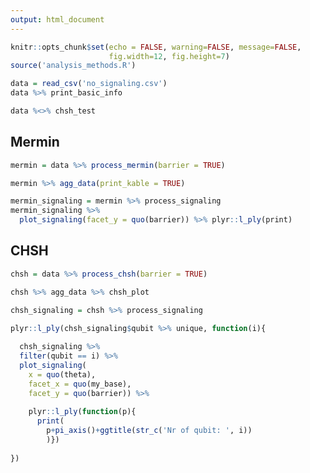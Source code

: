 ```yaml
---
output: html_document
---
```


```r
knitr::opts_chunk$set(echo = FALSE, warning=FALSE, message=FALSE,
                      fig.width=12, fig.height=7)
source('analysis_methods.R')
```

```r
data = read_csv('no_signaling.csv')
data %>% print_basic_info

data %<>% chsh_test
```


## Mermin

```r
mermin = data %>% process_mermin(barrier = TRUE)

mermin %>% agg_data(print_kable = TRUE)

mermin_signaling = mermin %>% process_signaling
mermin_signaling %>%
  plot_signaling(facet_y = quo(barrier)) %>% plyr::l_ply(print)
```


## CHSH

```r
chsh = data %>% process_chsh(barrier = TRUE)

chsh %>% agg_data %>% chsh_plot

chsh_signaling = chsh %>% process_signaling

plyr::l_ply(chsh_signaling$qubit %>% unique, function(i){
  
  chsh_signaling %>%
  filter(qubit == i) %>%
  plot_signaling(
    x = quo(theta),
    facet_x = quo(my_base),
    facet_y = quo(barrier)) %>%
    
    plyr::l_ply(function(p){
      print(
        p+pi_axis()+ggtitle(str_c('Nr of qubit: ', i))
        )})
  
})
```
